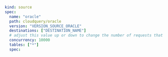 ```yaml copy
kind: source
spec:
  name: "oracle"
  path: cloudquery/oracle
  version: "VERSION_SOURCE_ORACLE"
  destinations: ["DESTINATION_NAME"]
  # adjust this value up or down to change the number of requests that are made in parallel
  concurrency: 10000
  tables: ["*"]
  spec:
```
